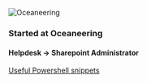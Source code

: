 ![Oceaneering](../../images/oceaneering.png)

### Started at Oceaneering

#### Helpdesk → Sharepoint Administrator

<a class="btn btn-primary" href="/powershell">Useful Powershell snippets</a>
